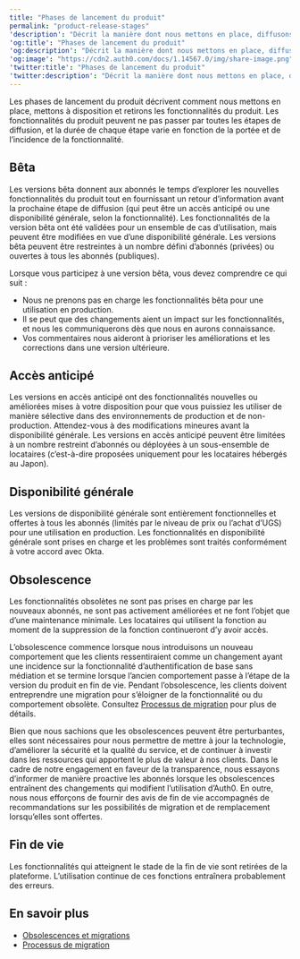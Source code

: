 ---
title: "Phases de lancement du produit"
permalink: "product-release-stages"
'description': "Décrit la manière dont nous mettons en place, diffusons et retirons les fonctionnalités des produits."
'og:title': "Phases de lancement du produit"
'og:description': "Décrit la manière dont nous mettons en place, diffusons et retirons les fonctionnalités des produits."
'og:image': "https://cdn2.auth0.com/docs/1.14567.0/img/share-image.png"
'twitter:title': "Phases de lancement du produit"
'twitter:description': "Décrit la manière dont nous mettons en place, diffusons et retirons les fonctionnalités des produits."
---

Les phases de lancement du produit décrivent comment nous mettons en place, mettons à disposition et retirons les fonctionnalités du produit. Les fonctionnalités du produit peuvent ne pas passer par toutes les étapes de diffusion, et la durée de chaque étape varie en fonction de la portée et de l’incidence de la fonctionnalité.

## Bêta

Les versions bêta donnent aux abonnés le temps d’explorer les nouvelles fonctionnalités du produit tout en fournissant un retour d’information avant la prochaine étape de diffusion (qui peut être un accès anticipé ou une disponibilité générale, selon la fonctionnalité). Les fonctionnalités de la version bêta ont été validées pour un ensemble de cas d’utilisation, mais peuvent être modifiées en vue d’une disponibilité générale. Les versions bêta peuvent être restreintes à un nombre défini d’abonnés (privées) ou ouvertes à tous les abonnés (publiques).

Lorsque vous participez à une version bêta, vous devez comprendre ce qui suit :

* Nous ne prenons pas en charge les fonctionnalités bêta pour une utilisation en production.
* Il se peut que des changements aient un impact sur les fonctionnalités, et nous les communiquerons dès que nous en aurons connaissance.
* Vos commentaires nous aideront à prioriser les améliorations et les corrections dans une version ultérieure.

## Accès anticipé

Les versions en accès anticipé ont des fonctionnalités nouvelles ou améliorées mises à votre disposition pour que vous puissiez les utiliser de manière sélective dans des environnements de production et de non-production. Attendez-vous à des modifications mineures avant la disponibilité générale. Les versions en accès anticipé peuvent être limitées à un nombre restreint d’abonnés ou déployées à un sous-ensemble de locataires (c’est-à-dire proposées uniquement pour les locataires hébergés au Japon).

## Disponibilité générale

Les versions de disponibilité générale sont entièrement fonctionnelles et offertes à tous les abonnés (limités par le niveau de prix ou l’achat d’UGS) pour une utilisation en production. Les fonctionnalités en disponibilité générale sont prises en charge et les problèmes sont traités conformément à votre accord avec Okta.

## Obsolescence

Les fonctionnalités obsolètes ne sont pas prises en charge par les nouveaux abonnés, ne sont pas activement améliorées et ne font l’objet que d’une maintenance minimale. Les locataires qui utilisent la fonction au moment de la suppression de la fonction continueront d’y avoir accès.

L’obsolescence commence lorsque nous introduisons un nouveau comportement que les clients ressentiraient comme un changement ayant une incidence sur la fonctionnalité d’authentification de base sans médiation et se termine lorsque l’ancien comportement passe à l’étape de la version du produit en fin de vie. Pendant l’obsolescence, les clients doivent entreprendre une migration pour s’éloigner de la fonctionnalité ou du comportement obsolète. Consultez [Processus de migration](/docs/fr-ca/troubleshoot/product-lifecycle/migration-process) pour plus de détails.

Bien que nous sachions que les obsolescences peuvent être perturbantes, elles sont nécessaires pour nous permettre de mettre à jour la technologie, d’améliorer la sécurité et la qualité du service, et de continuer à investir dans les ressources qui apportent le plus de valeur à nos clients. Dans le cadre de notre engagement en faveur de la transparence, nous essayons d’informer de manière proactive les abonnés lorsque les obsolescences entraînent des changements qui modifient l’utilisation d’Auth0. En outre, nous nous efforçons de fournir des avis de fin de vie accompagnés de recommandations sur les possibilités de migration et de remplacement lorsqu’elles sont offertes.

## Fin de vie

Les fonctionnalités qui atteignent le stade de la fin de vie sont retirées de la plateforme. L’utilisation continue de ces fonctions entraînera probablement des erreurs.

## En savoir plus

* [Obsolescences et migrations](/docs/fr-ca/troubleshoot/product-lifecycle/deprecations-and-migrations)
* [Processus de migration](/docs/fr-ca/troubleshoot/product-lifecycle/migration-process)